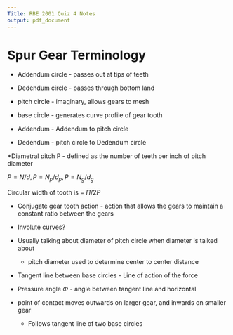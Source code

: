 ```yaml
---
Title: RBE 2001 Quiz 4 Notes
output: pdf_document
---
```


# Spur Gear Terminology

* Addendum circle - passes out at tips of teeth
* Dedendum circle - passes through bottom land
* pitch circle - imaginary, allows gears to mesh
* base circle - generates curve profile of gear tooth

* Addendum - Addendum to pitch circle
* Dedendum - pitch circle to Dedendum circle

*Diametral pitch P - defined as the number of teeth per inch of pitch diameter

$P = N/d, P = {N_{p}}/{d_{p}}, P = {N_{g}}/{d_{g}}$

Circular width of tooth is = $\Pi/2P$

* Conjugate gear tooth action - action that allows the gears to maintain a constant ratio between the gears
* Involute curves?
* Usually talking about diameter of pitch circle when diameter is talked about
	* pitch diameter used to determine center to center distance

* Tangent line between base circles - Line of action of the force
* Pressure angle $\Phi$ - angle between tangent line and horizontal

* point of contact moves outwards on larger gear, and inwards on smaller gear 
  * Follows tangent line of two base circles
